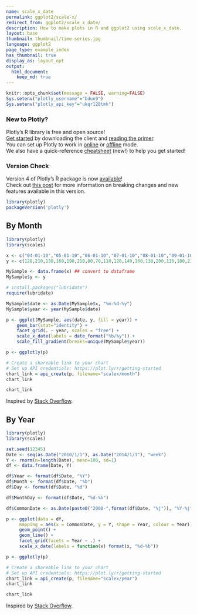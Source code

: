 ```yaml
---
name: scale_x_date
permalink: ggplot2/scale-x/
redirect_from: ggplot2/scale_x_date/
description: How to make plots in R and ggplot2 using scale_x_date.
layout: base
thumbnail: thumbnail/time-series.jpg
language: ggplot2
page_type: example_index
has_thumbnail: true
display_as: layout_opt
output:
  html_document:
    keep_md: true
---
```


```r
knitr::opts_chunk$set(message = FALSE, warning=FALSE)
Sys.setenv("plotly_username"="bdun9")
Sys.setenv("plotly_api_key"="ukqr128tmk")
```

### New to Plotly?

Plotly's R library is free and open source!<br>
[Get started](https://plot.ly/r/getting-started/) by downloading the client and [reading the primer](https://plot.ly/r/getting-started/).<br>
You can set up Plotly to work in [online](https://plot.ly/r/getting-started/#hosting-graphs-in-your-online-plotly-account) or [offline](https://plot.ly/r/offline/) mode.<br>
We also have a quick-reference [cheatsheet](https://images.plot.ly/plotly-documentation/images/r_cheat_sheet.pdf) (new!) to help you get started!

### Version Check

Version 4 of Plotly's R package is now [available](https://plot.ly/r/getting-started/#installation)!<br>
Check out [this post](http://moderndata.plot.ly/upgrading-to-plotly-4-0-and-above/) for more information on breaking changes and new features available in this version.

```r
library(plotly)
packageVersion('plotly')
```

## By Month

```r
library(plotly)
library(scales)

x <- c("04-01-10","05-01-10","06-01-10","07-01-10","08-01-10","09-01-10","10-01-10","11-01-10","12-01-10","01-01-11","02-01-11","03-01-11","04-01-11","05-01-11","06-01-11","07-01-11","08-01-11","09-01-11","10-01-11","11-01-11","12-01-11","01-01-12","02-01-12","03-01-12","04-01-12","05-01-12","06-01-12")
y <- c(120,210,130,160,190,210,80,70,110,120,140,160,130,200,110,180,210,200,90,60,100,100,120,170,100,180,120)

MySample <- data.frame(x) ## convert to dataframe
MySample$y <- y

# install.packages("lubridate")
require(lubridate)

MySample$date <- as.Date(MySample$x, "%m-%d-%y")
MySample$year <- year(MySample$date)

p <- ggplot(MySample, aes(date, y, fill = year)) +
    geom_bar(stat="identity") +
    facet_grid(. ~ year, scales = "free") +
    scale_x_date(labels = date_format("%b/%y")) +
    scale_fill_gradient(breaks=unique(MySample$year))

p <- ggplotly(p)

# Create a shareable link to your chart
# Set up API credentials: https://plot.ly/r/getting-started
chart_link = api_create(p, filename="scalex/month")
chart_link
```

``` r
chart_link
```
Inspired by <a href="http://stackoverflow.com/questions/11472856/month-year-bar-graph-plot-faceted-and-filled-on-year-with-data-input-as-date-in?rq=1">Stack Overflow</a>.

## By Year

```r
library(plotly)
library(scales)

set.seed(12345)
Date <- seq(as.Date("2010/1/1"), as.Date("2014/1/1"), "week")
Y <- rnorm(n=length(Date), mean=100, sd=1)
df <- data.frame(Date, Y)

df$Year <- format(df$Date, "%Y")
df$Month <- format(df$Date, "%b")
df$Day <- format(df$Date, "%d")

df$MonthDay <- format(df$Date, "%d-%b")

df$CommonDate <- as.Date(paste0("2000-",format(df$Date, "%j")), "%Y-%j")

p <- ggplot(data = df,
     mapping = aes(x = CommonDate, y = Y, shape = Year, colour = Year)) +
     geom_point() +
     geom_line() +
     facet_grid(facets = Year ~ .) +
     scale_x_date(labels = function(x) format(x, "%d-%b"))

p <- ggplotly(p)

# Create a shareable link to your chart
# Set up API credentials: https://plot.ly/r/getting-started
chart_link = api_create(p, filename="scalex/year")
chart_link
```

``` r
chart_link
```
Inspired by <a href="http://stackoverflow.com/questions/11472856/month-year-bar-graph-plot-faceted-and-filled-on-year-with-data-input-as-date-in?rq=1">Stack Overflow</a>.


